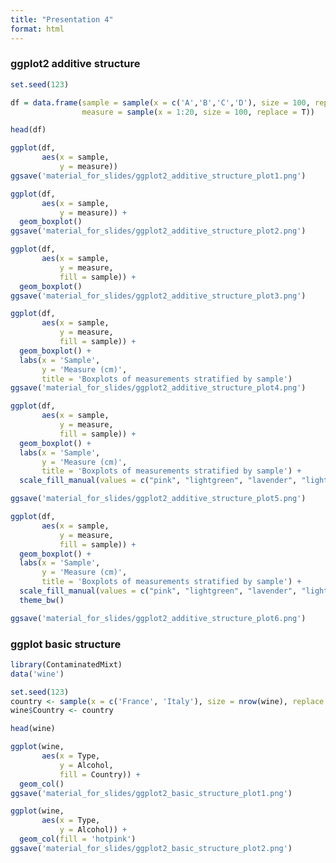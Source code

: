 ```yaml
---
title: "Presentation 4"
format: html
---
```


### ggplot2 additive structure

```r
set.seed(123)

df = data.frame(sample = sample(x = c('A','B','C','D'), size = 100, replace = T), 
                measure = sample(x = 1:20, size = 100, replace = T))

head(df)
```

```r
ggplot(df, 
       aes(x = sample, 
           y = measure))
ggsave('material_for_slides/ggplot2_additive_structure_plot1.png')
```

```r
ggplot(df, 
       aes(x = sample, 
           y = measure)) +
  geom_boxplot()
ggsave('material_for_slides/ggplot2_additive_structure_plot2.png')
```

```r
ggplot(df, 
       aes(x = sample, 
           y = measure,
           fill = sample)) +
  geom_boxplot()
ggsave('material_for_slides/ggplot2_additive_structure_plot3.png')
```

```r
ggplot(df, 
       aes(x = sample, 
           y = measure,
           fill = sample)) +
  geom_boxplot() + 
  labs(x = 'Sample', 
       y = 'Measure (cm)', 
       title = 'Boxplots of measurements stratified by sample')
ggsave('material_for_slides/ggplot2_additive_structure_plot4.png')
```

```r
ggplot(df, 
       aes(x = sample, 
           y = measure,
           fill = sample)) +
  geom_boxplot() + 
  labs(x = 'Sample', 
       y = 'Measure (cm)', 
       title = 'Boxplots of measurements stratified by sample') + 
  scale_fill_manual(values = c("pink", "lightgreen", "lavender", "lightblue"))

ggsave('material_for_slides/ggplot2_additive_structure_plot5.png')
```

```r
ggplot(df, 
       aes(x = sample, 
           y = measure,
           fill = sample)) +
  geom_boxplot() + 
  labs(x = 'Sample', 
       y = 'Measure (cm)', 
       title = 'Boxplots of measurements stratified by sample') + 
  scale_fill_manual(values = c("pink", "lightgreen", "lavender", "lightblue")) + 
  theme_bw() 

ggsave('material_for_slides/ggplot2_additive_structure_plot6.png')
```

### ggplot basic structure

```r
library(ContaminatedMixt)
data('wine')

set.seed(123)
country <- sample(x = c('France', 'Italy'), size = nrow(wine), replace = TRUE)
wine$Country <- country

head(wine)
```

```r
ggplot(wine,
       aes(x = Type, 
           y = Alcohol,
           fill = Country)) + 
  geom_col()
ggsave('material_for_slides/ggplot2_basic_structure_plot1.png')
```

```r
ggplot(wine,
       aes(x = Type, 
           y = Alcohol)) + 
  geom_col(fill = 'hotpink')
ggsave('material_for_slides/ggplot2_basic_structure_plot2.png')
```
